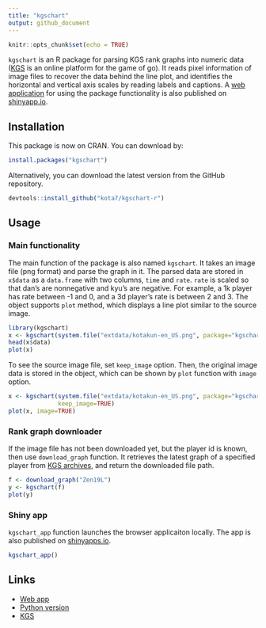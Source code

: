```yaml
---
title: "kgschart"
output: github_document
---
```


```r
knitr::opts_chunk$set(echo = TRUE)
```


`kgschart` is an R package for parsing KGS rank graphs into numeric data ([KGS](http://gokgs.com/) is an online platform for the game of go).
It reads pixel information of image files to recover the data behind the line plot, and identifies the horizontal and vertical axis scales by reading labels and captions.
A [web application](https://kota.shinyapps.io/kgschart-app/) for using the package functionality is also published on [shinyapp.io](shinyapp.io). 

## Installation

This package is now on CRAN.  You can download by:

```R
install.packages("kgschart")
```

Alternatively, you can download the latest version from the GitHub repository. 

```R
devtools::install_github("kota7/kgschart-r")
```


## Usage

### Main functionality

The main function of the package is also named `kgschart`.  It takes an image file  (png format) and parse the graph in it.
The parsed data are stored in `x$data` as a `data.frame` with two columns, `time` and `rate`.  `rate` is scaled so that dan's are nonnegative and kyu's are negative. For example, a 1k player has rate between -1 and 0, and a 3d player's rate is between 2 and 3.
The object supports `plot` method, which displays a line plot similar to the source image.

```r
library(kgschart)
x <- kgschart(system.file("extdata/kotakun-en_US.png", package="kgschart"))
head(x$data)
plot(x)
```


To see the source image file, set `keep_image` option.  Then, the original image data is stored in the object, which can be shown by `plot` function with `image` option. 
```r
x <- kgschart(system.file("extdata/kotakun-en_US.png", package="kgschart"),
              keep_image=TRUE)
plot(x, image=TRUE)
```


### Rank graph downloader

If the image file has not been downloaded yet, but the player id is known, then use `download_graph` function.  It retrieves the latest graph of a specified player from 
[KGS archives](http://www.gokgs.com/archives.jsp), and return the downloaded file path.

```r
f <- download_graph("Zen19L")
y <- kgschart(f)
plot(y)
```


### Shiny app

`kgschart_app` function launches the browser applicaiton locally.  The app is also published on [shinyapps.io](https://kota.shinyapps.io/kgschart-app/).

```r
kgschart_app()
```




## Links

- [Web app](https://kota.shinyapps.io/kgschart-app/)
- [Python version](https://github.com/kota7/kgschart)
- [KGS](http://www.gokgs.com/)
